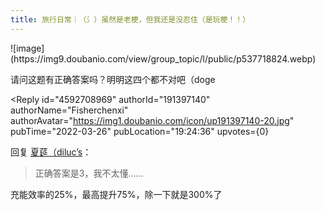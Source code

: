 ```yaml
---
title: 旅行日常｜（氵）虽然是老梗，但我还是没忍住（是玩梗！！）
---
```



<Forum groupName="原神" groupUrl="https://www.douban.com/group/genshin/" archivedAt="2025-05-16T16:41:19.144Z">
  <Post
    id="263223017"
    title="旅行日常｜（氵）虽然是老梗，但我还是没忍住（是玩梗！！）"
    url="https://www.douban.com/group/topic/263223017/?_spm_id=NjkzNTQwNzA"
    pubTime="2022-03-28"
    highlightUserId="191397140"
  >
![image](https://img9.doubanio.com/view/group_topic/l/public/p537718824.webp)

请问这题有正确答案吗？明明这四个都不对吧（doge

<Reply
  id="4592708969"
  authorId="191397140"
  authorName="Fisherchenxi"
  authorAvatar="https://img1.doubanio.com/icon/up191397140-20.jpg"
  pubTime="2022-03-26"
  pubLocation="19:24:36"
  upvotes={0}
>
回复 [夏莚（diluc’s](https://www.douban.com/people/69354070/)：
> 正确答案是3，我不太懂......

充能效率的25%，最高提升75%，除一下就是300%了
</Reply>
  </Post>
</Forum>
